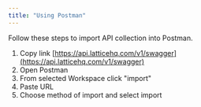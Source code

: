 ```yaml
---
title: "Using Postman"
---
```


Follow these steps to import API collection into Postman.

1. Copy link [https://api.latticehq.com/v1/swagger](https://api.latticehq.com/v1/swagger)
2. Open Postman
3. From selected Workspace click "import"
4. Paste URL
5. Choose method of import and select import